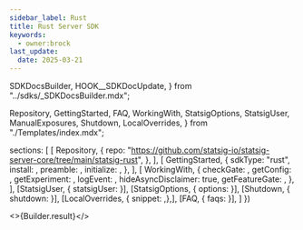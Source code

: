 ```yaml
---
sidebar_label: Rust
title: Rust Server SDK
keywords:
  - owner:brock
last_update:
  date: 2025-03-21
---
```


  SDKDocsBuilder,
  HOOK__SDKDocUpdate,
} from "../sdks/_SDKDocsBuilder.mdx";

  Repository,
  GettingStarted,
  FAQ,
  WorkingWith,
  StatsigOptions,
  StatsigUser,
  ManualExposures,
  Shutdown,
  LocalOverrides,
} from "./Templates/index.mdx";




  sections: [
    [
      Repository,
      {
        repo: "https://github.com/statsig-io/statsig-server-core/tree/main/statsig-rust",
      },
    ],
    [
      GettingStarted,
      {
        sdkType: "rust",
        install: <Install />,
        preamble: <Preamble />,
        initialize: <Initialize />,
      },
    ],
    [
      WorkingWith,
      {
        checkGate: <CheckGate />,
        getConfig: <GetConfig />,
        getExperiment: <GetExperiment />,
        logEvent: <LogEvent />,
        hideAsyncDisclaimer: true,
        getFeatureGate: <GetFeatureGate />,
      },
    ],
    [StatsigUser, { statsigUser: <UserSnippet /> }],
    [StatsigOptions, { options: <Options /> }],
    [Shutdown, { shutdown: <ShutdownSnippet /> }],
    [LocalOverrides, { snippet: <OverridesSnippet />,},],
    [FAQ, { faqs: <MoreFAQs /> }],
  ]
})


<>{Builder.result}</>


